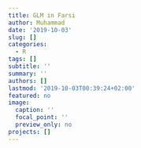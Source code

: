 ```yaml
---
title: GLM in Farsi
author: Muhammad
date: '2019-10-03'
slug: []
categories:
  - R
tags: []
subtitle: ''
summary: ''
authors: []
lastmod: '2019-10-03T00:39:24+02:00'
featured: no
image:
  caption: ''
  focal_point: ''
  preview_only: no
projects: []
---
```

